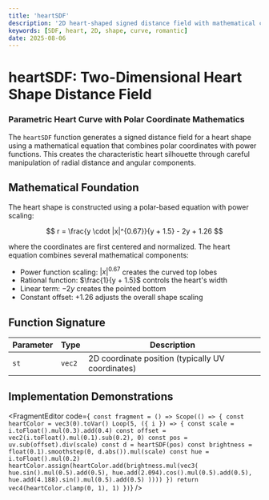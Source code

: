 ```yaml
---
title: 'heartSDF'
description: '2D heart-shaped signed distance field with mathematical curve equation'
keywords: [SDF, heart, 2D, shape, curve, romantic]
date: 2025-08-06
---
```



# heartSDF: Two-Dimensional Heart Shape Distance Field

### Parametric Heart Curve with Polar Coordinate Mathematics

The `heartSDF` function generates a signed distance field for a heart shape using a mathematical equation that combines polar coordinates with power functions. This creates the characteristic heart silhouette through careful manipulation of radial distance and angular components.

## Mathematical Foundation

The heart shape is constructed using a polar-based equation with power scaling:

$$
r = \frac{y \cdot |x|^{0.67}}{y + 1.5} - 2y + 1.26
$$

where the coordinates are first centered and normalized. The heart equation combines several mathematical components:

- Power function scaling: $|x|^{0.67}$ creates the curved top lobes
- Rational function: $\frac{1}{y + 1.5}$ controls the heart's width
- Linear term: $-2y$ creates the pointed bottom
- Constant offset: $+1.26$ adjusts the overall shape scaling

## Function Signature

| Parameter | Type   | Description                                       |
| --------- | ------ | ------------------------------------------------- |
| `st`      | `vec2` | 2D coordinate position (typically UV coordinates) |

## Implementation Demonstrations

<FragmentEditor
        code={`
const fragment = () => Scope(() => {
        const heartColor = vec3(0).toVar()
        Loop(5, ({ i }) => {
                const scale = i.toFloat().mul(0.3).add(0.4)
                const offset = vec2(i.toFloat().mul(0.1).sub(0.2), 0)
                const pos = uv.sub(offset).div(scale)
                const d = heartSDF(pos)
                const brightness = float(0.1).smoothstep(0, d.abs()).mul(scale)
                const hue = i.toFloat().mul(0.2)
                heartColor.assign(heartColor.add(brightness.mul(vec3(
                        hue.sin().mul(0.5).add(0.5),
                        hue.add(2.094).cos().mul(0.5).add(0.5),
                        hue.add(4.188).sin().mul(0.5).add(0.5)
                ))))
        })
        return vec4(heartColor.clamp(0, 1), 1)
})`}
/>
